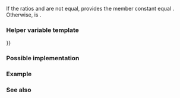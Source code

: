 {{cpp/title|ratio_not_equal}}
{{cpp/numeric/ratio/navbar}}
{{ddcl|header=ratio|since=c++11|1=
template&lt; class R1, class R2 &gt;
struct ratio_not_equal : std::integral_constant&lt;bool, /* see below */&gt; { };
}}

If the ratios {{tt|R1}} and {{tt|R2}} are not equal, provides the member constant {{c|value}} equal {{c|true}}. Otherwise, {{c|value}} is {{c|false}}.

===Helper variable template===
{{ddcl|since=c++17|1=
template&lt; class R1, class R2 &gt;
constexpr bool ratio_not_equal_v = ratio_not_equal&lt;R1, R2&gt;::value;
}}

{{cpp/types/integral_constant/inherit|{{c|1=R1::num != R2::num {{!!}} R1::den != R2::den}}}}

===Possible implementation===
{{eq fun
|1=
template&lt; class R1, class R2 &gt;
struct ratio_not_equal : std::integral_constant &lt;
                              bool,
                              !std::ratio_equal&lt;R1, R2&gt;
                         &gt; {};
}}

===Example===
{{example
|code=
#include &lt;ratio&gt;

static_assert(std::ratio_not_equal_v&lt;std::ratio&lt;6, 9&gt;, std::ratio&lt;9, 6&gt;&gt;, "6/9 != 9/6");

int main() {}
}}

===See also===
{{dsc begin}}
{{dsc inc|cpp/numeric/ratio/dsc ratio_equal}}
{{dsc end}}

{{langlinks|de|es|fr|it|ja|pt|ru|zh}}